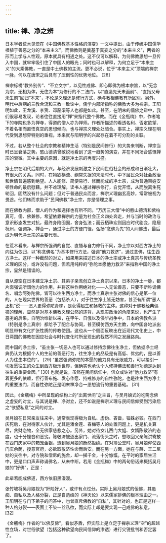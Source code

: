 ```yaml
---
---
---
```

title: 禅、净之辨
---




日本学者荒木见悟在《中国佛教基本性格的演变》一文中提出，由于传统中国儒学根植于善恶之分的“本来主义”，而佛教则是奠基于真妄之分的“本来主义”，两者的形而上学与人性观，原本就具有相通之处。这不仅可以解释，为何佛教思想一旦传入中国，就牢牢吸引住了中国人的眼光；同时也可以解释，为何立足于“本来主义”的大乘佛教，一直是中土佛教的主流。更不必说，位于“本来主义”顶端的禅宗一脉，何以在唐宋之后具有了压倒性的优势地位。 [28]

禅宗标榜“教外别传”、“不立文字”，以见性成佛、即心即佛为根本宗旨，以“无念为宗，无相为体，无住为本”为修行的不二法门，以“直造先天未画前”、“直指父母未生前”回归“本来”，不论是义理还是修行方式，确与教相佛教有所区别。另外，明代中后期的三教合流和三教一致论中，儒学内部所指称的佛教大多为禅宗。王阳明如此，王龙溪、李贽、邓豁渠等人也都是如此。甚至，在明末的儒佛之辩中，我们很容易发现，论者往往直接用“禅”来指代整个佛教。而在《金瓶梅》中，作者笔下的寺院也多为禅寺，得道的僧人亦为禅师。作者所描述的看透名利、否定欲望、不着名相而直悟真空的思想倾向，也与禅宗义理处处暗合。事实上，禅宗义理在明代受到思想界特别的重视，本来就与阳明学的兴起存在着不可分割的关联。

不过，若从整个社会的宗教和精神生活（特别是民间修行）的大势来判断，禅宗当时已呈衰落之势。憨山德清曾敏锐地看到了这一趋势的演变，并在不同场合感慨禅宗的衰微。其中主要的原因，就是净土宗的再度兴盛。

净土宗在明代后期的大兴，与经济发展刺激之下民间世俗社会的形成和日渐壮大，有很大的关系。同时，在物欲横流、纲常失据的末法时代，中下层民众对社会政治和世情普遍感到绝望。人人能修、简便易行、修而能成的净土宗，成为普通百姓安顿性命的最后慰藉，并不难理解。读书人通过禅宗修行，自觉开悟，从而脱离生死轮回，固然没有什么问题；但对于普通民众而言，禅宗义理幽玄高妙，常常被视为畏途。他们转而求助于“民间佛教”净土宗，亦是情理之事。

而在佛教内部，僧人的作为和选择也有所不同。“万历三大僧”中的憨山德清和紫柏真可，儒、佛兼修，希望依靠禅宗的力量为社会正义四处奔走，并与当时的政治与意识形态发生对抗，最终身陷囹圄，舍身弘法；而云栖祩宏则因应时代剧变，隐居杭州，强调净、禅合一，通过净土的方便门径，弘扬“念佛为先”的人间佛法，最后成为明代净土宗的主要代表。

在荒木看来，与禅宗所强调的自觉、直悟与自力修行不同，净土宗以对西方净土的向往为依归，以“称念佛名”为基本修行方法，强调“他力救济”，通过念佛，往生西方净土。这样一种截然的对立，如果用来描述日本的净土宗或净土真宗与传统圣教义理的区分，或许没有问题，但若用纯粹的“弥陀本愿他力救济”来指称中国的净土宗，显然是错误的。

自从源空在日本建立净土宗、其弟子亲鸾创立净土真宗以来，日本的净土一脉，都片面强调所谓他力的作用，并将这种作用绝对化——人无论善恶，只要不断称诵佛名、唱念阿弥陀佛，皆可以往生西方净土。而净土真宗主张对佛的信心是第一位的，人在现实世界的善恶（包括杀人），对于往生净土皆无妨害，甚至有所谓“恶人正机”说——恶人更得弥陀青睐，是获得超生和拯救的主体。这种对于佛教经典偏狭的理解，显然是对基本佛教义理公然的违背，从现实政治的角度来说，也产生了恶劣的后果。自明治维新以来，在甲午、日俄以及侵华战争中，日本的佛教各派（特别是净土真宗）都给予了配合与协同，甚至模仿西方天主教，向中国各地派出明显带有文化扩张性质的传教使团。这也从一个侧面反映出在近现代文化史上，中日两国的佛教在因应社会与时代变化时所呈现出的截然不同之发展路向。

而中国的净土宗，“虽主张一切恶人也可以通过修持念佛往生净土，但依据净土经典仍认为根据个人的生前的善恶行为，往生净土的品级是有高低、优劣的，是以善人为往生本位的”。 [29] “虽然强调弥陀的本愿的他力具有无限威力，可以接引一切发愿往生的众生到西方极乐世界，但确实也承认个人修持佛法和善行功德是达到往生的重要业因。” [30] 也就是说，虽然在民间信仰中，信众或许对“他力救济”有着更多的依赖，但行善布施、发心作愿、持戒修身的自性弥陀，也是往生西方净土的重要法门，而自性弥陀正是明末禅净合一思想流行的重要基础。 [31]

因此，《金瓶梅》中所呈现的结构上的“出离世间”之主旨，与吴月娘式的吃斋念佛之虚妄的对立，与其说是禅、净对立，还不如说是禅宗义理与民间信仰受到污染后之“欲望私意”之间的对立。

吴月娘在日常亲友往来中，通常表现得极为自私、虚伪、吝啬，锱铢必较。在西门庆死后，在对待家人伙计，尤其是潘金莲、春梅等人的处置问题上，更是机关算尽，贪财恋物，全无佛家慈悲之心。另外，她对待女儿西门大姐、女婿陈敬济的态度，也十分悭吝和恶劣。陈敬济被逐出家门、流落街头之时，想取回父亲陈洪寄放在西门庆家中的箱笼金银，遭到吴月娘的断然拒绝。在对簿公堂时，吴月娘仰仗西门庆余荫，授意官府，必欲取敬济性命而后安。而在另一方面，她在与薛、王二尼姑的交往中，对寺院和僧尼的施舍，却一掷千金，十分慷慨。在平时的家居生活中，更是口口声声称诵佛名，从未中断。若用《金瓶梅》中的两句俗话来概括吴月娘的“好佛”，正是：

此辈若能成佛道，西方依旧黑漫漫。

张竹坡将吴月娘视为“奸险好人”，或许有点过分。实际上吴月娘式的佞佛，其愚痴、自私以及人格分裂，正是自范缜的《神灭论》以来儒家排佛的根本理由之一。王阳明在与门下弟子的问答中，也曾直斥佛教的“自私”，其针对的，也正是这样一种人格分裂——表面上不染一丝私欲，而实际上却是要实现一己成佛的私意。 [32]

《金瓶梅》作者的“以佛反佛”，看似矛盾，但实际上是立足于禅宗义理“空”的超越性立场，对世俗欲望（包括这种欲望向民间信仰的渗透）进行尖锐批判和否定罢了。